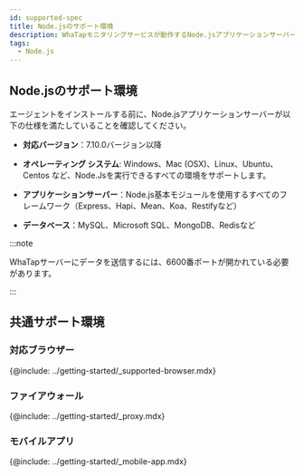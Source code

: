 ```yaml
---
id: supported-spec
title: Node.jsのサポート環境
description: WhaTapモニタリングサービスが動作するNode.jsアプリケーションサーバーの基本仕様について説明します。
tags:
  - Node.js
---
```


## Node.jsのサポート環境

エージェントをインストールする前に、Node.jsアプリケーションサーバーが以下の仕様を満たしていることを確認してください。

-   **対応バージョン**：7.10.0バージョン以降

-   **オペレーティング システム**: Windows、Mac (OSX)、Linux、Ubuntu、Centos など、Node.Jsを実行できるすべての環境をサポートします。

-   **アプリケーションサーバー**：Node.js基本モジュールを使用するすべてのフレームワーク（Express、Hapi、Mean、Koa、Restifyなど）

-   **データベース**：MySQL、Microsoft SQL、MongoDB、Redisなど

:::note

WhaTapサーバーにデータを送信するには、6600番ポートが開かれている必要があります。

:::

## 共通サポート環境

### 対応ブラウザー

{@include: ../getting-started/_supported-browser.mdx}  

### ファイアウォール

{@include: ../getting-started/_proxy.mdx}

### モバイルアプリ

{@include: ../getting-started/_mobile-app.mdx} 
